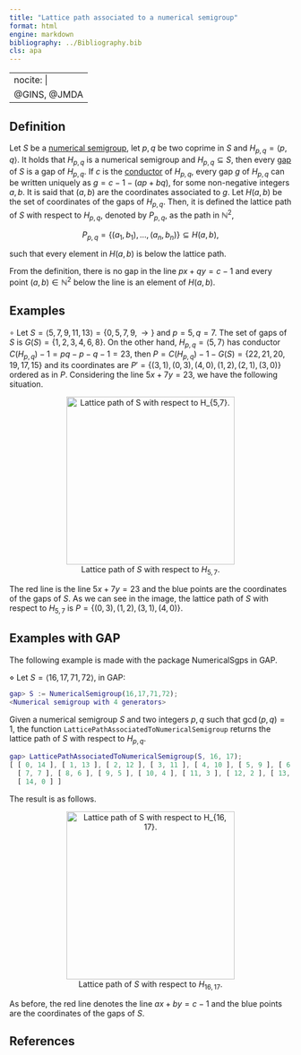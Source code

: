 ```yaml
---
title: "Lattice path associated to a numerical semigroup"
format: html
engine: markdown
bibliography: ../Bibliography.bib
cls: apa
---
```


---
nocite: |
  @GINS, @JMDA
---

<!-- Geometrical-illustration-NS -->

## Definition

Let $S$ be a [numerical semigroup](Numerical-semigroup.qmd), let $p,q$ be two coprime in $S$ and $H_{p,q} = \langle p, q \rangle$. It holds that $H_{p,q}$ is a numerical semigroup and $H_{p,q} \subseteq S$, then every [gap](Gap.qmd) of $S$ is a gap of $H_{p,q}$. If $c$ is the [conductor](Conductor.qmd) of $H_{p,q}$, every gap $g$ of $H_{p,q}$ can be written uniquely as $g = c - 1 - (ap + bq)$, for some non-negative integers $a,b$. It is said that $(a,b)$ are the coordinates associated to $g$. Let $H(a,b)$ be the set of coordinates of the gaps of $H_{p,q}$. Then, it is defined the lattice path of $S$ with respect to $H_{p,q}$, denoted by $P_{p,q}$, as the path in $\mathbb{N}^2$,

$$
P_{p,q} = \{(a_1, b_1), \ldots, (a_n, b_n) \} \subseteq H(a,b),
$$

such that every element in $H(a,b)$ is below the lattice path.

From the definition, there is no gap in the line $px + qy = c-1$ and every point $(a,b) \in \mathbb{N}^2$ below the line is an element of $H(a,b)$.

## Examples

$\circ$ Let $S = \langle 5, 7, 9, 11, 13 \rangle = \{0, 5, 7, 9, \rightarrow\}$ and $p = 5, q = 7$. The set of gaps of $S$ is $G(S) = \{1, 2, 3, 4, 6, 8\}$. On the other hand, $H_{p,q} = \langle 5, 7 \rangle$ has conductor $C(H_{p,q})-1 = pq - p - q -1 = 23$, then $P = C(H_{p,q}) - 1 - G(S) = \{22, 21, 20, 19, 17, 15\}$ and its coordinates are $P' = \{(3,1), (0,3), (4,0), (1,2), (2,1), (3,0)\}$ ordered as in $P$. Considering the line $5x + 7y = 23$, we have the following situation.

::: {style="text-align:center;"}
![Lattice path of $S$ with respect to $H_{5,7}$.](../Images/Image_example1_lattice_path.png){width="300px" height="300px"}
:::

The red line is the line $5x + 7y = 23$ and the blue points are the coordinates of the gaps of $S$. As we can see in the image, the lattice path of $S$ with respect to $H_{5,7}$ is $P = \{(0,3), (1,2), (3,1), (4,0)\}$.

## Examples with GAP

The following example is made with the package NumericalSgps in GAP.

$\diamond$ Let $S = \langle 16,17,71,72 \rangle$, in GAP:

``` gap
gap> S := NumericalSemigroup(16,17,71,72);
<Numerical semigroup with 4 generators>
```

Given a numerical semigroup $S$ and two integers $p,q$ such that $\gcd (p,q) = 1$, the function `LatticePathAssociatedToNumericalSemigroup` returns the lattice path of $S$ with respect to $H_{p,q}$.

``` gap
gap> LatticePathAssociatedToNumericalSemigroup(S, 16, 17);
[ [ 0, 14 ], [ 1, 13 ], [ 2, 12 ], [ 3, 11 ], [ 4, 10 ], [ 5, 9 ], [ 6, 8 ],
  [ 7, 7 ], [ 8, 6 ], [ 9, 5 ], [ 10, 4 ], [ 11, 3 ], [ 12, 2 ], [ 13, 1 ],
  [ 14, 0 ] ]
```

The result is as follows.

::: {style="text-align:center;"}
![Lattice path of $S$ with respect to $H_{16, 17}$.](../Images/Image_example2_lattice_path.png){width="300px" height="300px"}
:::

As before, the red line denotes the line $ax + by = c-1$ and the blue points are the coordinates of the gaps of $S$.

## References

::: {#refs}

:::
